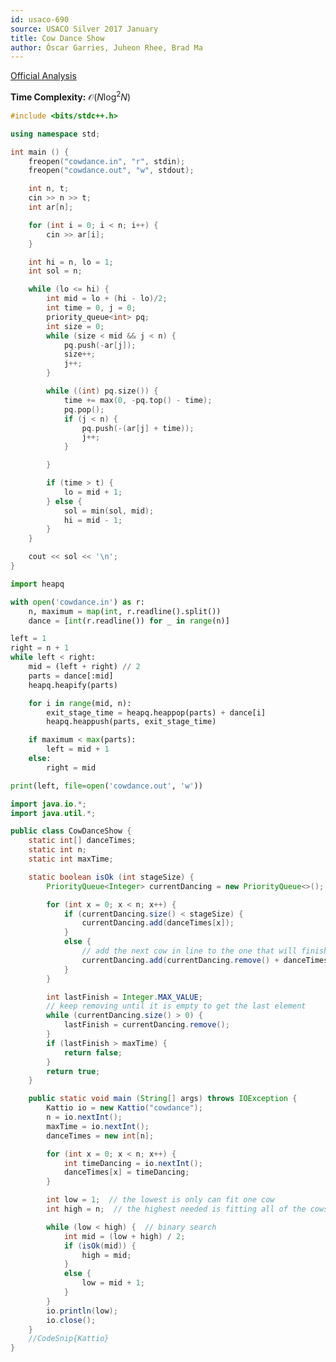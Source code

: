 ```yaml
---
id: usaco-690
source: USACO Silver 2017 January
title: Cow Dance Show
author: Óscar Garries, Juheon Rhee, Brad Ma
---
```


[Official Analysis](http://www.usaco.org/current/data/sol_cowdance_silver_jan17.html)

<LanguageSection>

<CPPSection>

**Time Complexity:** $\mathcal{O}(N\log^2N)$

```cpp
#include <bits/stdc++.h>

using namespace std;

int main () {
	freopen("cowdance.in", "r", stdin);
	freopen("cowdance.out", "w", stdout);

	int n, t;
	cin >> n >> t;
	int ar[n];

	for (int i = 0; i < n; i++) {
		cin >> ar[i];
	}

	int hi = n, lo = 1;
	int sol = n;

	while (lo <= hi) {
		int mid = lo + (hi - lo)/2;
		int time = 0, j = 0;
		priority_queue<int> pq;
		int size = 0;
		while (size < mid && j < n) {
			pq.push(-ar[j]);
			size++;
			j++;
		}

		while ((int) pq.size()) {
			time += max(0, -pq.top() - time);
			pq.pop();
			if (j < n) {
				pq.push(-(ar[j] + time));
				j++;
			}

		}

		if (time > t) {
			lo = mid + 1;
		} else {
			sol = min(sol, mid);
			hi = mid - 1;
		}
	}

	cout << sol << '\n';
}

```

</CPPSection>

<PySection>

```python
import heapq

with open('cowdance.in') as r:
	n, maximum = map(int, r.readline().split())
	dance = [int(r.readline()) for _ in range(n)]

left = 1
right = n + 1
while left < right:
	mid = (left + right) // 2
	parts = dance[:mid]
	heapq.heapify(parts)

	for i in range(mid, n): 
		exit_stage_time = heapq.heappop(parts) + dance[i]
		heapq.heappush(parts, exit_stage_time)

	if maximum < max(parts): 
		left = mid + 1
	else: 
		right = mid

print(left, file=open('cowdance.out', 'w'))
```

</PySection>
	
<JavaSection>

```java
import java.io.*;
import java.util.*;

public class CowDanceShow {
	static int[] danceTimes;
	static int n;
	static int maxTime;

	static boolean isOk (int stageSize) {
		PriorityQueue<Integer> currentDancing = new PriorityQueue<>();

		for (int x = 0; x < n; x++) {
			if (currentDancing.size() < stageSize) {
				currentDancing.add(danceTimes[x]);
			}
			else { 
				// add the next cow in line to the one that will finish first
				currentDancing.add(currentDancing.remove() + danceTimes[x]);
			}
		}

		int lastFinish = Integer.MAX_VALUE;
		// keep removing until it is empty to get the last element
		while (currentDancing.size() > 0) {
			lastFinish = currentDancing.remove();
		}
		if (lastFinish > maxTime) {
			return false;
		}
		return true;
	}

	public static void main (String[] args) throws IOException {
		Kattio io = new Kattio("cowdance");
		n = io.nextInt();
		maxTime = io.nextInt();
		danceTimes = new int[n];

		for (int x = 0; x < n; x++) {
			int timeDancing = io.nextInt();
			danceTimes[x] = timeDancing;
		}

		int low = 1;  // the lowest is only can fit one cow
		int high = n;  // the highest needed is fitting all of the cows at once

		while (low < high) {  // binary search
			int mid = (low + high) / 2;
			if (isOk(mid)) {
				high = mid;
			}
			else {
				low = mid + 1;
			}
		}
		io.println(low);
		io.close();
	}
	//CodeSnip{Kattio}
}
```
	
</JavaSection>

</LanguageSection>
